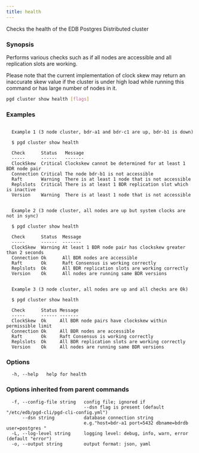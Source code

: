 ```yaml
---
title: health
---
```


Checks the health of the EDB Postgres Distributed cluster

### Synopsis

Performs various checks such as if all nodes are accessible and all
replication slots are working.

Please note that the current implementation of clock skew may return an
inaccurate skew value if the cluster is under high load while running this
command or has large number of nodes in it.

```sh
pgd cluster show health [flags]
```

### Examples

```text

  Example 1 (3 node cluster, bdr-a1 and bdr-c1 are up, bdr-b1 is down)

  $ pgd cluster show health

  Check      Status   Message
  -----      ------   -------
  ClockSkew  Critical Clockskew cannot be determined for at least 1 BDR node pair
  Connection Critical The node bdr-b1 is not accessible
  Raft       Warning  There is at least 1 node that is not accessible
  Replslots  Critical There is at least 1 BDR replication slot which is inactive
  Version    Warning  There is at least 1 node that is not accessible


  Example 2 (3 node cluster, all nodes are up but system clocks are not in sync)

  $ pgd cluster show health

  Check      Status  Message
  -----      ------  -------
  ClockSkew  Warning At least 1 BDR node pair has clockskew greater than 2 seconds
  Connection Ok      All BDR nodes are accessible
  Raft       Ok      Raft Consensus is working correctly
  Replslots  Ok      All BDR replication slots are working correctly
  Version    Ok      All nodes are running same BDR versions


  Example 3 (3 node cluster, all nodes are up and all checks are Ok)

  $ pgd cluster show health

  Check      Status Message
  -----      ------ -------
  ClockSkew  Ok     All BDR node pairs have clockskew within permissible limit
  Connection Ok     All BDR nodes are accessible
  Raft       Ok     Raft Consensus is working correctly
  Replslots  Ok     All BDR replication slots are working correctly
  Version    Ok     All nodes are running same BDR versions

```

### Options

```text
  -h, --help   help for health
```

### Options inherited from parent commands

```text
  -f, --config-file string   config file; ignored if 
                             --dsn flag is present (default "/etc/edb/pgd-cli/pgd-cli-config.yml")
      --dsn string           database connection string
                             e.g."host=bdr-a1 port=5432 dbname=bdrdb user=postgres "
  -L, --log-level string     logging level: debug, info, warn, error (default "error")
  -o, --output string        output format: json, yaml
```
